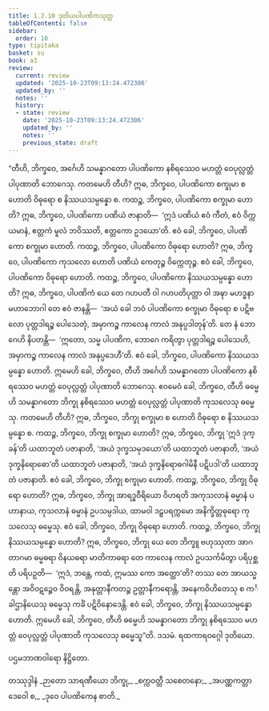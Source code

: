 ```yaml
---
title: 1.2.10 ဒုတိယပါပဏိကသုတ္တ
tableOfContents: false
sidebar:
  order: 10
type: tipitaka
basket: su
book: a3
review:
  current: review
  updated: '2025-10-23T09:13:24.472306'
  updated_by: ''
  notes: ''
  history:
  - state: review
    date: '2025-10-23T09:13:24.472306'
    updated_by: ''
    notes: ''
    previous_state: draft
---
```



<ReviewStatus review={frontmatter.review} showDetails={true} />

<HypothesisAnnotation frontmatter={frontmatter} />

<DynamicBreadcrumb />

<Division number="20" book="a3" e="ch" v="15" p="114">

<Paragraph number="83" book="a3">
“တီဟိ, ဘိက္ခဝေ, အင်္ဂေဟိ သမန္နာဂတော ပါပဏိကော နစိရဿေဝ မဟတ္တံ ဝေပုလ္လတ္တံ ပါပုဏာတိ ဘောဂေသု. ကတမေဟိ တီဟိ? ဣဓ, ဘိက္ခဝေ, ပါပဏိကော စက္ခုမာ စ ဟောတိ ဝိဓုရော စ နိဿယသမ္ပန္နော စ. ကထဉ္စ, ဘိက္ခဝေ, ပါပဏိကော စက္ခုမာ ဟောတိ? ဣဓ, ဘိက္ခဝေ, ပါပဏိကော ပဏိယံ ဇာနာတိ—  ‘ဣဒံ ပဏိယံ ဧဝံ ကီတံ, ဧဝံ ဝိက္ကယမာနံ, ဧတ္တကံ မူလံ ဘဝိဿတိ, ဧတ္တကော ဥဒယော’တိ. ဧဝံ ခေါ, ဘိက္ခဝေ, ပါပဏိကော စက္ခုမာ ဟောတိ.
</Paragraph>

<Paragraph number="84" book="a3">
ကထဉ္စ, ဘိက္ခဝေ, ပါပဏိကော ဝိဓုရော ဟောတိ? ဣဓ, ဘိက္ခဝေ, ပါပဏိကော ကုသလော ဟောတိ ပဏိယံ ကေတုဉ္စ ဝိက္ကေတုဉ္စ. ဧဝံ ခေါ, ဘိက္ခဝေ, ပါပဏိကော ဝိဓုရော ဟောတိ.
</Paragraph>

<Paragraph number="85" book="a3">
ကထဉ္စ, ဘိက္ခဝေ, ပါပဏိကော နိဿယသမ္ပန္နော ဟောတိ? ဣဓ, ဘိက္ခဝေ, ပါပဏိကံ ယေ တေ ဂဟပတီ ဝါ ဂဟပတိပုတ္တာ ဝါ အဍ္ဎာ မဟဒ္ဓနာ မဟာဘောဂါ တေ ဧဝံ ဇာနန္တိ—  ‘အယံ ခေါ ဘဝံ ပါပဏိကော စက္ခုမာ ဝိဓုရော စ ပဋိဗလော ပုတ္တဒါရဉ္စ ပေါသေတုံ, အမှာကဉ္စ ကာလေန ကာလံ အနုပ္ပဒါတုန်’တိ. တေ နံ ဘောဂေဟိ နိပတန္တိ—  ‘ဣတော, သမ္မ ပါပဏိက, ဘောဂေ ကရိတွာ ပုတ္တဒါရဉ္စ ပေါသေဟိ, အမှာကဉ္စ ကာလေန ကာလံ အနုပ္ပဒေဟီ’တိ. ဧဝံ ခေါ, ဘိက္ခဝေ, ပါပဏိကော နိဿယသမ္ပန္နော ဟောတိ. ဣမေဟိ ခေါ, ဘိက္ခဝေ, တီဟိ အင်္ဂေဟိ သမန္နာဂတော ပါပဏိကော နစိရဿေဝ မဟတ္တံ ဝေပုလ္လတ္တံ ပါပုဏာတိ ဘောဂေသု.
</Paragraph>

<Paragraph number="86" book="a3">
ဧဝမေဝံ ခေါ, ဘိက္ခဝေ, တီဟိ ဓမ္မေဟိ သမန္နာဂတော ဘိက္ခု နစိရဿေဝ မဟတ္တံ ဝေပုလ္လတ္တံ ပါပုဏာတိ ကုသလေသု ဓမ္မေသု. ကတမေဟိ တီဟိ? ဣဓ, ဘိက္ခဝေ, ဘိက္ခု စက္ခုမာ စ ဟောတိ ဝိဓုရော စ နိဿယသမ္ပန္နော စ. ကထဉ္စ, ဘိက္ခဝေ, ဘိက္ခု စက္ခုမာ ဟောတိ? ဣဓ, ဘိက္ခဝေ, ဘိက္ခု ‘ဣဒံ ဒုက္ခန်’တိ ယထာဘူတံ ပဇာနာတိ, ‘အယံ ဒုက္ခသမုဒယော’တိ ယထာဘူတံ ပဇာနာတိ, ‘အယံ ဒုက္ခနိရောဓော’တိ ယထာဘူတံ ပဇာနာတိ, ‘အယံ ဒုက္ခနိရောဓဂါမိနီ ပဋိပဒါ’တိ ယထာဘူတံ ပဇာနာတိ. ဧဝံ ခေါ, ဘိက္ခဝေ, ဘိက္ခု စက္ခုမာ ဟောတိ.
</Paragraph>

<Paragraph number="87" book="a3">
ကထဉ္စ, ဘိက္ခဝေ, ဘိက္ခု ဝိဓုရော ဟောတိ? ဣဓ, ဘိက္ခဝေ, ဘိက္ခု အာရဒ္ဓဝီရိယော ဝိဟရတိ အကုသလာနံ ဓမ္မာနံ ပဟာနာယ, ကုသလာနံ ဓမ္မာနံ ဥပသမ္ပဒါယ, ထာမဝါ ဒဠှပရက္ကမော အနိက္ခိတ္တဓုရော ကုသလေသု ဓမ္မေသု. ဧဝံ ခေါ, ဘိက္ခဝေ, ဘိက္ခု ဝိဓုရော ဟောတိ.
</Paragraph>

<Paragraph number="88" book="a3">
ကထဉ္စ, ဘိက္ခဝေ, ဘိက္ခု နိဿယသမ္ပန္နော ဟောတိ? ဣဓ, ဘိက္ခဝေ, ဘိက္ခု ယေ တေ ဘိက္ခူ ဗဟုဿုတာ အာဂတာဂမာ ဓမ္မဓရာ ဝိနယဓရာ မာတိကာဓရာ တေ ကာလေန ကာလံ ဥပသင်္ကမိတွာ ပရိပုစ္ဆတိ ပရိပဉှတိ—  ‘ဣဒံ, ဘန္တေ, ကထံ, ဣမဿ ကော အတ္ထော’တိ? တဿ တေ အာယသ္မန္တော အဝိဝဋဉ္စေဝ ဝိဝရန္တိ, အနုတ္တာနီကတဉ္စ ဥတ္တာနီကရောန္တိ, အနေကဝိဟိတေသု စ ကင်္ခါဌာနိယေသု ဓမ္မေသု ကင်္ခံ ပဋိဝိနောဒေန္တိ. ဧဝံ ခေါ, ဘိက္ခဝေ, ဘိက္ခု နိဿယသမ္ပန္နော ဟောတိ. ဣမေဟိ ခေါ, ဘိက္ခဝေ, တီဟိ ဓမ္မေဟိ သမန္နာဂတော ဘိက္ခု နစိရဿေဝ မဟတ္တံ ဝေပုလ္လတ္တံ ပါပုဏာတိ ကုသလေသု ဓမ္မေသူ”တိ.

</Paragraph>
</Division>

<Paragraph number="89" type="center" book="a3">
ဒသမံ.



</Paragraph>

<Paragraph number="90" type="center" book="a3">
ရထကာရဝဂ္ဂေါ ဒုတိယော.

  
ပဌမဘာဏဝါရော နိဋ္ဌိတော.



</Paragraph>

<Paragraph number="91" type="center" book="a3">
တဿုဒ္ဒါနံ


</Paragraph>

<Paragraph number="92" type="verses" book="a3">
_ဉာတော သာရဏီယော ဘိက္ခု,_  
_စက္ကဝတ္တီ သစေတနော;_  
_အပဏ္ဏကတ္တာ ဒေဝေါ စ,_  
_ဒုဝေ ပါပဏိကေန စာတိ._
</Paragraph>